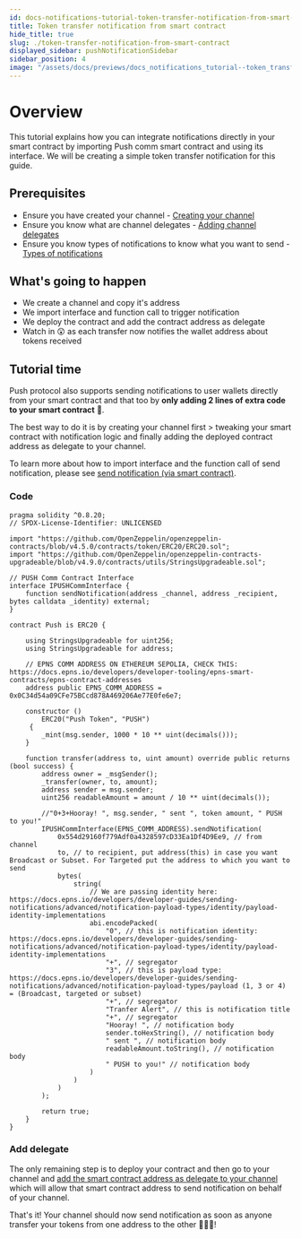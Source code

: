 ```yaml
---
id: docs-notifications-tutorial-token-transfer-notification-from-smart-contract
title: Token transfer notification from smart contract
hide_title: true
slug: ./token-transfer-notification-from-smart-contract
displayed_sidebar: pushNotificationSidebar
sidebar_position: 4
image: "/assets/docs/previews/docs_notifications_tutorial--token_transfer_notification_from_smart_contract.png"
---
```


# Overview

This tutorial explains how you can integrate notifications directly in your smart contract by importing Push comm smart contract and using its interface. We will be creating a simple token transfer notification for this guide.

<head>
  <title>{`Token Transfer Notification from Smart Contract | Tutorial | Push
    Notifications | Push Documentation`}</title>
</head>

## Prerequisites

- Ensure you have created your channel - [Creating your channel](/docs/notifications/tutorials/create-your-channel/ 'Guide to create your channel for sending notifications from Push protocol')
- Ensure you know what are channel delegates - [Adding channel delegates](/docs/notifications/tutorials/create-your-channel/#adding-delegates-for-channel 'Guide to adding delegates for your channel')
- Ensure you know types of notifications to know what you want to send - [Types of notifications](/docs/notifications/build/types-of-notification/ 'Guide explaining the types of notifications')

## What's going to happen

- We create a channel and copy it's address
- We import interface and function call to trigger notification
- We deploy the contract and add the contract address as delegate
- Watch in 😲 as each transfer now notifies the wallet address about tokens received

## Tutorial time

Push protocol also supports sending notifications to user wallets directly from your smart contract and that too by **only adding 2 lines of extra code to your smart contract** 🎉.

The best way to do it is by creating your channel first > tweaking your smart contract with notification logic and finally adding the deployed contract address as delegate to your channel.

To learn more about how to import interface and the function call of send notification, please see [send notification (via smart contract)](/docs/notifications/build/send-notification-via-smart-contract/ 'Smart contract intergace to send notification').

### Code

```solidity
pragma solidity ^0.8.20;
// SPDX-License-Identifier: UNLICENSED

import "https://github.com/OpenZeppelin/openzeppelin-contracts/blob/v4.5.0/contracts/token/ERC20/ERC20.sol";
import "https://github.com/OpenZeppelin/openzeppelin-contracts-upgradeable/blob/v4.9.0/contracts/utils/StringsUpgradeable.sol";

// PUSH Comm Contract Interface
interface IPUSHCommInterface {
    function sendNotification(address _channel, address _recipient, bytes calldata _identity) external;
}

contract Push is ERC20 {

    using StringsUpgradeable for uint256;
    using StringsUpgradeable for address;

    // EPNS COMM ADDRESS ON ETHEREUM SEPOLIA, CHECK THIS: https://docs.epns.io/developers/developer-tooling/epns-smart-contracts/epns-contract-addresses
    address public EPNS_COMM_ADDRESS = 0x0C34d54a09CFe75BCcd878A469206Ae77E0fe6e7;

    constructor ()
        ERC20("Push Token", "PUSH")
     {
        _mint(msg.sender, 1000 * 10 ** uint(decimals()));
    }

    function transfer(address to, uint amount) override public returns (bool success) {
        address owner = _msgSender();
        _transfer(owner, to, amount);
        address sender = msg.sender;
        uint256 readableAmount = amount / 10 ** uint(decimals());

        //"0+3+Hooray! ", msg.sender, " sent ", token amount, " PUSH to you!"
        IPUSHCommInterface(EPNS_COMM_ADDRESS).sendNotification(
            0x554d29160f779Adf0a4328597cD33Ea1Df4D9Ee9, // from channel
            to, // to recipient, put address(this) in case you want Broadcast or Subset. For Targeted put the address to which you want to send
            bytes(
                string(
                    // We are passing identity here: https://docs.epns.io/developers/developer-guides/sending-notifications/advanced/notification-payload-types/identity/payload-identity-implementations
                    abi.encodePacked(
                        "0", // this is notification identity: https://docs.epns.io/developers/developer-guides/sending-notifications/advanced/notification-payload-types/identity/payload-identity-implementations
                        "+", // segregator
                        "3", // this is payload type: https://docs.epns.io/developers/developer-guides/sending-notifications/advanced/notification-payload-types/payload (1, 3 or 4) = (Broadcast, targeted or subset)
                        "+", // segregator
                        "Tranfer Alert", // this is notification title
                        "+", // segregator
                        "Hooray! ", // notification body
                        sender.toHexString(), // notification body
                        " sent ", // notification body
                        readableAmount.toString(), // notification body
                        " PUSH to you!" // notification body
                    )
                )
            )
        );

        return true;
    }
}
```

### Add delegate

The only remaining step is to deploy your contract and then go to your channel and [add the smart contract address as delegate to your channel](/docs/notifications/tutorials/create-your-channel/#adding-delegates-for-channel 'Add delegate to your channel') which will allow that smart contract address to send notification on behalf of your channel.

That's it! Your channel should now send notification as soon as anyone transfer your tokens from one address to the other 🎉🎉🎉!

